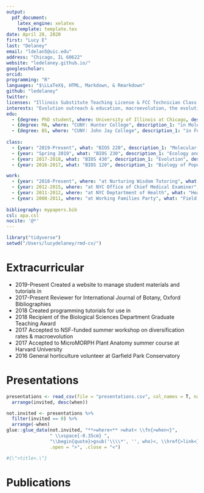 ```yaml
---
output:
  pdf_document:
    latex_engine: xelatex
    template: template.tex
date: April 28, 2020
first: "Lucy E"
last: "Delaney"
email: "ldelan5@uic.edu"
address: "Chicago, IL 60622"
website: "ledelaney.github.io/"
googlescholar: 
orcid: 
programming: "R"
languages: "$\LLaTeX$, HTML, Markdown, & Rmarkdown"
github: "ledelaney"
twitter: 
licenses: "Illinois Substitute Teaching License & FCC Technician Class Radio License"
interests: "Evolution outreach & education, macroevolution, the evolution of plant breeding systems, the nature of adaptation, data manipulation & visualization with `tidyverse`, `R` for undergraduate education"
edu:
  - {degree: PhD student, where: University of Illinois at Chicago, description_1: "in Ecology & Evolutionary Biology", description_2: "Thesis: _The Process of Natural Selection: Resultant patterns and how we understand them_"}
  - {degree: MA, where: "CUNY: Hunter College", description_1: "in Molecular & Cellular Biology, 2016"}
  - {degree: BS, where: "CUNY: John Jay College", description_1: "in Forensic Molecular Biology, Philosophy, 2012"}
  
class:
  - {year: "2019-Present", what: "BIOS 220", description_1: "Molecular and Mendelian Genetics", description_2: "Sophomore-level course focusing on Mendelian inheritance patterns and molecular mechanisms of inheritance. Helped managed transition from in-person to online format. Responsible for teaching discussion section, creating digital course materials and exams, grading, and Blackboard administration."}
  - {year: "Spring 2019", what: "BIOS 230", description_1: "Ecology and Evolution", description_2: "Sophomore-level course with emphasis on basic ecological systems, ecosystem dynamics, and evolutionary principles. Responsible for weekly office hours, assignment creation, and grading."}
  - {year: 2017-2018, what: "BIOS 430", description_1: "Evolution", description_2: "Upper-division, programming-focused course on evolutionary theory and principles. Responsible for weekly office hours and debugging, quiz materials, and grading of `R` programming assignments."}
  - {year: 2016-2017, what: "BIOS 120", description_1: "Biology of Populations and Communities", description_2: "Introductory biology laboratory course with emphasis on ecological and evolutionary principles. Responsible for weekly laboratory instruction, office hours, and grading."}

work:
  - {year: "2018-Present", where: "at Nurturing Wisdom Tutoring", what: "Tutor", description: "Highly-rated individual tutoring for grades 7-12 in test preparation (SATs and HSETs), science, mathematics, and writing."}
  - {year: 2012-2015, where: "at NYC Office of Chief Medical Examiner", what: "Forensic Molecular Biologist", description: "Examined evidence for the presence of biological fluids, performed serological and DNA analysis techniques, analyzed data and performed statistical analysis, wrote reports, and provided expert scientific testimony in court."}
  - {year: 2011-2012, where: "at NYC Deptartment of Health", what: "Health Research Intern", description: "Accepted to the Health Research Training Program for a year-long internship with the Bureau of Environmental Disease Prevention. Received training in disease epidemiology, emergency preparedness and response, public health and outreach programs in environmental disease control and prevention, and emerging viral infections."}
  - {year: 2008-2011, where: "at Working Families Party", what: "Field Manager & Administrative Assistant", description: "Responsible for payroll, managing employees' healthcare coverage, bank deposits, and data entry. Organized informational events for the public, and served as Field Manager for multiple election and fundraising campaigns."}
  
bibliography: mypapers.bib
csl: apa.csl
nocite: '@*'
---
```


```r
library("tidyverse")
setwd("/Users/lucydelaney/rmd-cv/")

```

# Extracurricular
\vspace{-0.55cm}

+ 2019-Present \hspace{9.1mm} Created a website to manage student materials and tutorials in  \href{https://ledelaney.github.io/bios220/}{BIOS 220: Genetics}
+ 2017-Present \hspace{9.1mm} Reviewer for International Journal of Botany, Oxford Bibliographies
+ 2018 \hspace{22mm} Created programming tutorials for use in \href{https://github.com/ledelaney/GeneralEcologyMaterials}{BIOS 331: General Ecology Laboratory}
+ 2018 \hspace{22mm} Recipient of the Biological Sciences Department Graduate Teaching Award
+ 2017 \hspace{22mm} Accepted to NSF-funded summer workshop on diversification rates & macroevolution
+ 2017 \hspace{22mm} Accepted to MicroMORPH Plant Anatomy summer course at Harvard University
+ 2016 \hspace{22mm} General horticulture volunteer at Garfield Park Conservatory

# Presentations
\vspace{-0.55cm}

```r
presentations <- read_csv(file = "presentations.csv", col_names = T, na = c(NA, "", " "), trim_ws = T, skip_empty_rows = T) %>%
  arrange(invited, desc(when))

```

```r
not.invited <- presentations %>%
  filter(invited == 0) %>%
  arrange(-when)
glue::glue_data(not.invited, "**>where<** >what< \\fn{>when<}",
                " \\vspace{-0.35cm} ",
                "\\begin{quote}>gsub('\\\\*', '', who)<, \\href{>link<}{>title<.}\\end{quote}",
                .open = ">", .close = "<")

#{\">title<.\"}
```

# Publications
\vspace{-0.55cm}

